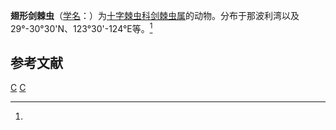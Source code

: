 {{Speciesbox
| taxon = Xiphacantha alata
| binomial_authority = (J. Muller, 1858)<ref name='id8947'>{{cite web| url =http://www.bioinfo.cn/db05/BjdwSpecies.php?action=view&id=8947| title =翅形剑棘虫| work =《中国动物物种编目数据库》| publisher =中国科学院微生物研究所| author =中国科学院动物研究所| accessdate =2009-04-16| deadurl =yes| archiveurl =https://web.archive.org/web/20131203122335/http://www.bioinfo.cn/db05/BjdwSpecies.php?action=view| archivedate =2013-12-03}}</ref>
}}

'''翅形剑棘虫'''（[[学名|学名]]：{{lang|la|''Xiphacantha alata''}}）为[[十字棘虫科|十字棘虫科]][[剑棘虫属|剑棘虫属]]的动物。分布于那波利湾以及29°-30°30'N、123°30'-124°E等。<ref name='id8947'/>

== 参考文献 ==
{{reflist}}

{{Cnidarian-stub}}
{{Taxonbar}}
[[Category:剑棘虫属|C]]
[[Category:1858年描述的动物|C]]